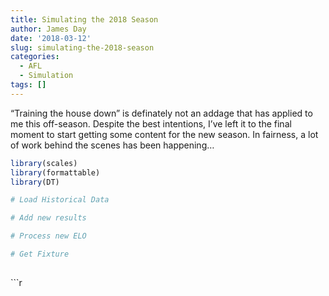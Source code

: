 ```yaml
---
title: Simulating the 2018 Season
author: James Day
date: '2018-03-12'
slug: simulating-the-2018-season
categories:
  - AFL
  - Simulation
tags: []
---
```


"Training the house down" is definately not an addage that has applied to me this off-season. Despite the best intentions, I've left it to the final moment to start getting some content for the new season. In fairness, a lot of work behind the scenes has been happening...


```r
library(scales)
library(formattable)
library(DT)

```

```r
# Load Historical Data

# Add new results

# Process new ELO

# Get Fixture
 
```


```r
